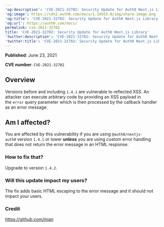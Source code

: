 ---
'og:description': 'CVE-2021-32702: Security Update for Auth0 Next.js Library'
'og:image': https://cdn2.auth0.com/docs/1.14553.0/img/share-image.png
'og:title': 'CVE-2021-32702: Security Update for Auth0 Next.js Library'
'og:url': https://auth0.com/docs/
permalink: cve-2021-32702
title: 'CVE-2021-32702: Security Update for Auth0 Next.js Library'
'twitter:description': 'CVE-2021-32702: Security Update for Auth0 Next.js Library'
'twitter:title': 'CVE-2021-32702: Security Update for Auth0 Next.js Library'
---
**Published**: June 23, 2021

**CVE number**: `CVE-2021-32702`

## Overview

Versions before and including `1.4.1` are vulnerable to reflected XSS. An attacker can execute arbitrary code by providing an XSS payload in the `error` query parameter which is then processed by the callback handler as an error message.

## Am I affected?

You are affected by this vulnerability if you are using `@auth0/nextjs-auth0` version `1.4.1` or lower **unless** you are using custom error handling that does not return the error message in an HTML response.

### How to fix that?

Upgrade to version `1.4.2`.

### Will this update impact my users?

The fix adds basic HTML escaping to the error message and it should not impact your users.

### Credit

https://github.com/inian